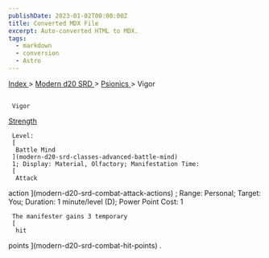 ```yaml
---
publishDate: 2023-01-02T00:00:00Z
title: Converted MDX File
excerpt: Auto-converted HTML to MDX.
tags:
  - markdown
  - conversion
  - Astro
---
```


[
Index
](-index) >
[
Modern d20 SRD
](modern-d20-srd-index) >
[
Psionics
](modern-d20-srd-psionics-index) > Vigor

##

     Vigor

[
Strength
](modern-d20-srd-basics-ability-scores)

     Level:
     [
      Battle Mind
     ](modern-d20-srd-classes-advanced-battle-mind)
     1; Display: Material, Olfactory; Manifestation Time:
     [
      Attack

action
](modern-d20-srd-combat-attack-actions)
; Range: Personal; Target: You; Duration: 1 minute/level (D); Power Point Cost: 1

     The manifester gains 3 temporary
     [
      hit

points
](modern-d20-srd-combat-hit-points)
.
